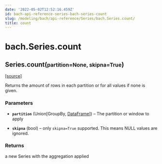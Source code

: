 ```yaml
---
date: '2022-05-02T12:52:16.459Z'
id: bach-api-reference-series-bach-series-count
slug: /modeling/bach/api-reference/Series/bach.Series.count/
title: count
---
```


# bach.Series.count

<div class="method">

<h2 class="signature-method"><span class="additional-name">Series.</span><span class="name">count(</span><small class="parameter-list"><span class="parameter" id="partition">partition=None</span>, <span class="parameter" id="skipna">skipna=True</span></small>)</h2>


&#8203;<span class="view-source">[[source]](https://github.com/objectiv/objectiv-analytics/blob/main/bach/bach/series/series.py)</span>

<div class="content">

Returns the amount of rows in each partition or for all values if none is given.


### Parameters

* **`partition`** (Union[GroupBy, [DataFrame](/docs/modeling/bach/api-reference/DataFrame/bach.DataFrame)]) – The partition or window to apply

* **`skipna`** (bool) – only `skipna=True` supported. This means NULL values are ignored.



### Returns

a new Series with the aggregation applied



</div>

</div>
